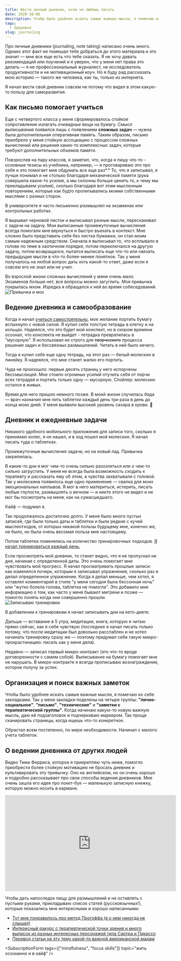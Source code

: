 ```yaml
---
title: Вести личный дневник, если не любишь писать
date: 2020-10-06
description: Чтобы было удобнее искать самые важные мысли, я помечаю их себе закладками. У меня их четыре группы — "лично-социальное", "письмо" и "технические". Когда начинаю какую-то новую важную мысль, даю ей подзаголовок и подчеркиваю маркером.
tags:
  - Здоровье
slug: journaling
---
```



Про личные дневники (journaling, note taking) написано очень много. Однако этот факт не помешал тебе добраться до этого материала и это значит — мне все еще есть что тебе сказать. Я не хочу давать рекомендаций или поучений и я уверен, что у меня нет права это делать — я не профессиональный журналист, не исследователь продуктивности и не мотивационный коуч. Но я буду рад рассказать мою историю — такого же человека, как ты, только из интернета.

Я начал вести свой дневник совсем не потому что видел в этом какую-то пользу для саморазвития.

## Как письмо помогает учиться

Еще с четвертого класса у меня сформировалось стойкое сопротивление излагать _очевидные_ вещи на бумагу. Смысл _выписывания_ появился лишь с появлением **сложных задач** — нужна была дополнительная оперативная память. Таким образом, письмо приобрело у меня стойкую ассоциацию с процессом сложных вычислений или решения каких-то комплексных задач, которые требуют дополнительных объемов памяти.

Повзрослев на пару классов, я заметил, что, когда я пишу что-то - основные тезисы из учебника, например, — я проговариваю это про себя и это помогает мне обдумать все еще раз*.* То, что я записывал, я лучше понимал и не столько благодаря механической памяти (рука совершила какое-то усилие, а мы склонны больше ценить то, к чему мы прикладываем усилия), сколько благодаря вот этим мысленным повторениям, которые как будто пропитывались моими собственными мыслями с разных сторон.

В университете я часто _письменно размышлял_ на экзаменах или контрольных работах.

Я вырывал черновой листок и выписывал разные мысли, перескакивал с задачи на задачу. Мои выписанные промежуточные вычисления всегда помогали мне вернуться и быстро въехать в контекст. Мне сложно было представить себя без листка бумажки, он стал моим самым надежным средством. Сначала я выписывал то, что всплывало в голове по теме в хаотичном порядке, потом переключался на другую задачу, потом возвращался, пытался выписать еще что-то или связать предыдущие мысли в что-то более-менее понятное. Так у меня получалось на любой вопрос дать хоть какой-то ответ, даже если я совсем его не знал или не учил.

Во взрослой жизни сложных вычислений у меня очень мало. Экзаменов больше нет, все вопросы можно загуглить. Моя привычка покрылась мхом. Изредка я обращался к ней во время собеседований.
![Привычка и мох](./pic.jpg)

## Ведение дневника и самообразование

Когда я начал [учиться самостоятельно](https://trkohler.com/self-education-start), мое желание портить бумагу вспыхнуло с новой силой. Я купил себе толстую тетрадь в клетку и на кольцах. Надеялся, что это будет мой конспект, но в скором времени осознал, что конспекта не выйдет - тетрадка превратилась в "мусорную". Я использовал ее строго для ~~творческого~~ процесса решения задач и бессвязных размышлений. Читать в ней было нечего.

Тогда я купил себе еще одну тетрадь, на этот раз — белый молескин в линейку. Я надеялся, что мне станет жалко его портить.

Чуда не произошло: первые десять страниц у него испорчены бессмыслицей. Мне стоило огромных усилий отучить себя от порчи всех тетрадей и портить только одну — мусорную. Спойлер: молескин остался в живых.

Время для него пришло немного позже. В моей жизни случилась беда — врач назначил мне пить таблетки каждый день три раза в день до конца моих дней. У меня выявили высокий уровень сахара в крови. 🙂

## Дневник и ежедневные задачи

Никакого удобного мобильного приложения для записи того, сколько я принимаю колес, я не нашел, и в ход пошел мой молескин. Я начал писать туда о таблетках.

Промежуточные вычисления задачи, но на новый лад. Привычка закрепилась.

В какие-то дни я мог чем-то очень сильно разозлиться или о чем-то сильно загрустить. У меня не всегда была возможность сходить к терапевту и рассказать ему об этом, а чувства захватывали с головой. Так у молескина появилось еще одно применение — свалка для моих эмоциональных наплывов. Я мог в него материться, истерить, писать любые глупости, размышлять о вечном — и никто этого не видел и не мог бы посмотреть на меня, как на сумасшедшего.

Кайф — подумал я.

Так продолжалось достаточно долго. У меня было много пустых записей, где были только даты и таблетки и были редкие с кучей мыслеотходов, от которых никакой пользы будущему мне, конечно же, не было, но была очень весомая польза мне настоящему.

Потом таблетки поменялись на количество тренировочных подходов. [Я начал тренироваться каждый день.](https://trkohler.com/%D1%8F-%D1%82%D1%80%D0%B5%D0%BD%D0%B8%D1%80%D1%83%D1%8E%D1%81%D1%8C-250-%D0%B4%D0%BD%D0%B5%D0%B9-%D0%B1%D0%B5%D0%B7-%D0%BF%D0%B5%D1%80%D0%B5%D1%80%D1%8B%D0%B2%D0%BE%D0%B2-%D0%BA%D0%B0%D0%BA-%D0%BD%D0%B0%D1%87%D0%B0%D1%82%D1%8C-%D1%82%D1%80%D0%B5%D0%BD%D0%B8%D1%80%D0%BE%D0%B2%D0%B0%D1%82%D1%8C%D1%81%D1%8F-%D0%B4%D0%BE%D0%BC%D0%B0-%D1%81-%D0%BD%D1%83%D0%BB%D1%8F)

Если просмотреть мой дневник, то станет видно, что я не пропускал ни дня, начиная с определенной даты. Это очень помогает мне чувствовать мой прогресс. Я начал просматривать прошлые записи: как изменялся почерк, которым я записывал упражнения, сколько раз я делал определенное упражнение. Когда я делал меньше, чем хотел, я оставлял комментарий в стиле "у меня сегодня была бессонная ночь" или "жутко болела голова, таблетка не помогла". Это добавило мне информацию о том, как часто у меня бывают мигрени и позже — помогло понять когда они совершенно прошли.
![Записываю тренировки](./pic2.jpg)

В добавлении к тренировкам я начал записывать дни на кето-диете.

Дальше — вставание в 5 утра, медитация, книга, которую я читаю прямо сейчас, как я себя чувствую (последнее я начал писать только потому, что после медитации был довольно расслаблен и не хотел начинать тренировку сразу же — поэтому придумал себе такую микро-прокрастинацию: писать как у меня дела).

Недавно — записал первый микро-контракт (это что-то вроде договоренности с самим собой). Выписывание на бумагу помогает мне не нарушать. В микро-контракте я всегда прописываю вознаграждение, которое получу за успех.

## Организация и поиск важных заметок

Чтобы было удобнее искать самые важные мысли, я помечаю их себе закладками. Так у меня закладки поделены на четыре группы: **"лично-социальное"**, **"письмо"**, **"технические"** и **"заметки с терапевтической группы"**. Когда начинаю какую-то новую важную мысль, даю ей подзаголовок и подчеркиваю маркером. Так проще сканировать страницы, когда ищешь что-то конкретное.

Обрастал всем постепенно, по мере необходимости. Начинал с малого: учета таблеток.

## О ведении дневника от других людей

Видео Тима Ферриса, которое я прикрепляю чуть ниже, помогло приобрести более стойкую мотивацию не бросать дневник и культивировать эту привычку. Оно на английском, но он очень хорошо и подробно рассказывает про свои способы ведения дневников. Мне очень зашла его идея про покет-бук — маленькую записную книжку, которую можно носить в кармане.

<iframe
  width="560"
  height="315"
  src="https://www.youtube.com/embed/UFdR8w_R1HA"
  frameborder="0"
  allow="accelerometer; autoplay; clipboard-write; encrypted-media; gyroscope; picture-in-picture"
  allowfullscreen
></iframe>

Чтобы дать напоследок пищу для размышлений и не оставлять с пустыми руками, прикладываю список статей (русскоязычных!), которые показались мне интересными и хорошо написанными:

- [Тут мне понравилось про метод Прогоффа (я о нем никогда не слышал)](https://www.wonderzine.com/wonderzine/life/life/214505-journal-therapy)
- [Интересный ракурс с терапевтической точки зрения и много выписок из разных интересных персонажей типа Сартра и Пикассо](https://newtonew.com/lifehack/how-to-keep-a-diary)
- [Перевод статьи на эту тему какой-то важной американской мадам](https://vc.ru/life/73498-pyat-pravil-samopoznaniya-kak-vesti-dnevnik-s-polzoy)

<SubscriptionForm
  tags={["mindfulness", "focus skills"]}
  topic="жить осознанно и в кайф"
/>
